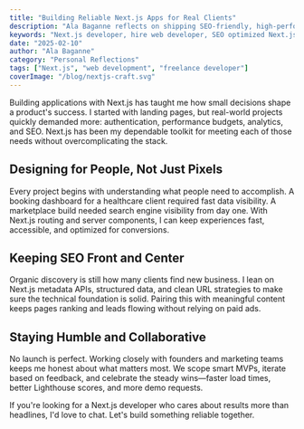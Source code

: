 ```yaml
---
title: "Building Reliable Next.js Apps for Real Clients"
description: "Ala Baganne reflects on shipping SEO-friendly, high-performance Next.js applications for partners who need a dependable web developer."
keywords: "Next.js developer, hire web developer, SEO optimized Next.js, freelance React expert, scalable web applications"
date: "2025-02-10"
author: "Ala Baganne"
category: "Personal Reflections"
tags: ["Next.js", "web development", "freelance developer"]
coverImage: "/blog/nextjs-craft.svg"
---
```


Building applications with Next.js has taught me how small decisions shape a product's success. I started with landing pages, but real-world projects quickly demanded more: authentication, performance budgets, analytics, and SEO. Next.js has been my dependable toolkit for meeting each of those needs without overcomplicating the stack.

## Designing for People, Not Just Pixels

Every project begins with understanding what people need to accomplish. A booking dashboard for a healthcare client required fast data visibility. A marketplace build needed search engine visibility from day one. With Next.js routing and server components, I can keep experiences fast, accessible, and optimized for conversions.

## Keeping SEO Front and Center

Organic discovery is still how many clients find new business. I lean on Next.js metadata APIs, structured data, and clean URL strategies to make sure the technical foundation is solid. Pairing this with meaningful content keeps pages ranking and leads flowing without relying on paid ads.

## Staying Humble and Collaborative

No launch is perfect. Working closely with founders and marketing teams keeps me honest about what matters most. We scope smart MVPs, iterate based on feedback, and celebrate the steady wins—faster load times, better Lighthouse scores, and more demo requests.

If you're looking for a Next.js developer who cares about results more than headlines, I'd love to chat. Let's build something reliable together.
